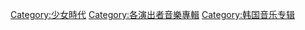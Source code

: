 [[Category:少女時代|Category:少女時代]]
[[Category:各演出者音樂專輯|Category:各演出者音樂專輯]]
[[Category:韩国音乐专辑|Category:韩国音乐专辑]]